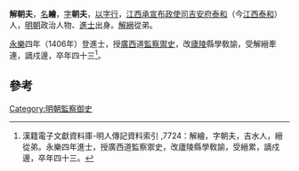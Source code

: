 '''解朝夫'''，[[名|名]]'''繪'''，[[表字|字]]'''朝夫'''，[[以字行|以字行]]，[[江西承宣布政使司|江西承宣布政使司]][[吉安府|吉安府]][[泰和|泰和]]（今[[江西|江西]][[泰和|泰和]]）人，[[明朝|明朝]]政治人物、[[進士|進士]]出身。[[解縉|解縉]]從弟。

[[永樂|永樂]]四年（1406年）登進士，授[[廣西|廣西]]道[[監察禦史|監察禦史]]，改[[廬陵|廬陵]]縣學敎諭，受解縉牽連，謫戍邊，卒年四十三<ref>漢籍電子文獻資料庫-明人傳記資料索引 ,7724：解繪，字朝夫，吉水人，縉從弟。永樂四年進士，授廣西道監察禦史，改廬陵縣學敎諭，受縉累，謫戍邊，卒年四十三。</ref>。

==參考==
{{reflist}}
{{明朝人物小作品}}
{{永樂四年丙戌科殿試金榜}}
[[Category:明朝監察御史|Category:明朝監察御史]]